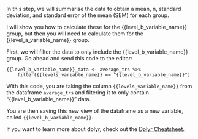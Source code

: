 In this step, we will summarise the data to obtain a mean, n, standard deviation, and standard error of the mean (SEM) for each group.

I will show you how to calculate these for the {{level_b_variable_name}} group, but then you will need to calculate them for the {{level_a_variable_name}} group.

First, we will filter the data to only include the {{level_b_variable_name}} group. Go ahead and send this code to the editor:

```
{{level_b_variable_name}}_data <- average_trs %>%
    filter({{levels_variable_name}} == "{{level_b_variable_name}}")
```

With this code, you are taking the column `{{levels_variable_name}}` from the dataframe `average_trs` and filtering it to only contain "{{level_b_variable_name}}" data.

You are then saving this new view of the dataframe as a new variable, called `{{level_b_variable_name}}`.

If you want to learn more about dplyr, check out the [Dplyr Cheatsheet](https://nyu-cdsc.github.io/learningr/assets/data-transformation.pdf).
